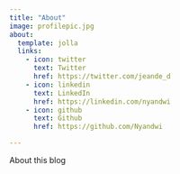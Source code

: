 ```yaml
---
title: "About"
image: profilepic.jpg
about:
  template: jolla
  links:
    - icon: twitter
      text: Twitter
      href: https://twitter.com/jeande_d
    - icon: linkedin
      text: LinkedIn
      href: https://linkedin.com/nyandwi
    - icon: github
      text: Github
      href: https://github.com/Nyandwi

---
```


About this blog
